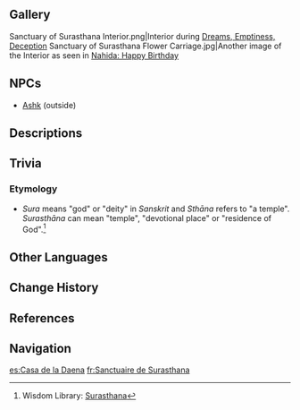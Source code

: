 {{Location Infobox
|image        = <gallery>
Sanctuary of Surasthana.png|Exterior
Sanctuary of Surasthana Interior Normal.png|Interior
</gallery>
|type         = Point of Interest
|type2        = Instance
|icon         = UI_MarkPoint_Temple_Sumeru.png
|region       = Sumeru
|subregion    = Dharma Forest
|area         = Avidya Forest
|subarea      = Sumeru City
}}
{{Location Intro|description=<p>It was the residence of [[Lesser Lord Kusanali]], the current [[Dendro Archon]], for the past five hundred years.</p><!--

--><p>The interior is accessible after completing {{Quest|Jnagarbha Day}}.</p>}}
<!--
==Features==
-->
==Gallery==
<gallery>
Sanctuary of Surasthana Interior.png|Interior during [[Dreams, Emptiness, Deception]]
Sanctuary of Surasthana Flower Carriage.jpg|Another image of the Interior as seen in [https://youtu.be/DWlWuVU4ZiI Nahida: Happy Birthday]
</gallery>

==NPCs==
* [[Ashk]] (outside)

==Descriptions==
{{Description|The palace located at the top of Sumeru City. It is believed to be the residence of the current Dendro Archon, "[[Lesser Lord Kusanali]]." No one apart from the sages of the Akademiya has ever seen this deity with their own eyes for the last few hundred years.|[[Map]] description}}

==Trivia==
===Etymology=== 
* ''Sura'' {{lang||sa=शूर}} means "god" or "deity" in ''Sanskrit'' and ''Sthāna'' {{lang||sa=स्थान}} refers to "a temple". ''Surasthāna'' can mean "temple", "devotional place" or "residence of God".<ref>Wisdom Library: [https://www.wisdomlib.org/definition/surasthana Surasthana]</ref>

==Other Languages==
{{Other Languages
|en      = Sanctuary of Surasthana
|zhs     = 净善宫
|zhs_rm  = Jìngshàn-gōng
|zht     = 淨善宮
|zht_rm  = Jìngshàn-gōng
|zh_tl   = 
|ja      = スラサタンナ{{Rubi|聖|せい|処|しょ}}
|ja_rm   = Surasatanna Seisho
|ja_tl   = 
|ko      = {{tt|정선궁|淨善宮}}
|ko_rm   = Jeongseon'gung
|ko_tl   = Palace of Pure Goodness
|es      = Santuario Surasthana
|es_tl   = Surasthana Sanctuary
|fr      = Sanctuaire de Surasthana
|fr_tl   = Sanctuary of Surasthana
|ru      = Храм Сурастаны
|ru_tl   = Temple of Surasthana
|th      = Sanctuary of Surasthana
|vi      = Thánh Địa Surasthana
|vi_tl   = Surasthana Sanctuary
|de      = Heiligtum von Surasthana
|de_tl   = Sanctuary of Surasthana
|id      = Sanctuary of Surasthana
|pt      = Santuário de Surasthana
|pt_tl   = 
|tr      = Surasthana Mabedi
|tr_tl   =
|it      = Santuario di Surasthana
|it_tl   =
}}

==Change History==
{{Change History|3.0}}

==References==
{{Reflist}}

==Navigation==
{{PoI Navbox|Sumeru}}

[[es:Casa de la Daena]]
[[fr:Sanctuaire de Surasthana]]